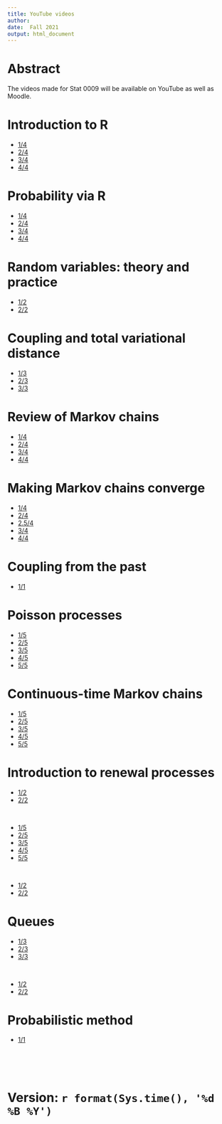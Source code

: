 ```yaml
---
title: YouTube videos
author: 
date:  Fall 2021
output: html_document
---
```


# Abstract

The videos made for Stat 0009 will be available on YouTube as well as Moodle.

# Introduction to R

* [1/4](https://youtu.be/Wca7VHwQ_cE)
* [2/4](https://youtu.be/v0MNnDjDMrM)
* [3/4](https://youtu.be/So3qZfFavU8)
* [4/4](https://youtu.be/16N5ZmMyuyM)


#  Probability via R 

* [1/4](https://youtu.be/am_TzZu9Dp0)
* [2/4](https://youtu.be/8lPWEGHjCHw)
* [3/4](https://youtu.be/8Ql7twLM5bE)
* [4/4](https://youtu.be/lNl6rayqQ_A)

#  Random variables: theory and practice

* [1/2](https://youtu.be/P_q-673VUQE)
* [2/2](https://youtu.be/NoJi2rqJI4k)

#  Coupling and total variational distance

* [1/3](https://youtu.be/DNWD7gTKBT8)
* [2/3](https://youtu.be/wILoCQnhUJ4)
* [3/3](https://youtu.be/ktpnxFVTGoU)


#  Review of Markov chains

*  [1/4](https://youtu.be/J9n_jw8p2U8)
*  [2/4](https://youtu.be/98ryYhma6S8)
*  [3/4](https://youtu.be/lIWpSvivKM8)
*  [4/4](https://youtu.be/Of7w6MQ2y_0)


# Making Markov chains converge

*  [1/4](https://youtu.be/JjQ59Ox1PeU) 
*  [2/4](https://youtu.be/CmLUGaCUDe8)
*  [2.5/4](https://youtu.be/ZpjB0vU6lZU)  
*  [3/4](https://youtu.be/oM1ZPVx6cKE)
*  [4/4](https://youtu.be/Y282zep9Fdc)


#  Coupling from the past

*  [1/1](https://youtu.be/-5CuiH9iNFQ)



#  Poisson processes

*  [1/5](https://youtu.be/vfm0MUAPjrU) 
*  [2/5](https://youtu.be/q9nCwd2lOOs)
*  [3/5](https://youtu.be/kRNnssm2uxA)
*  [4/5](https://youtu.be/o0BHijuwsrY)
*  [5/5](https://youtu.be/5YLQ5ZM2dj4)


#  Continuous-time Markov chains


*  [1/5](https://youtu.be/XyFZsqkW3Kg) 
*  [2/5](https://youtu.be/yhtCy1PtgJo)
*  [3/5](https://youtu.be/IcPc_LMpQ_c)
*  [4/5](https://youtu.be/NaZbxNoI-dw)
*  [5/5](https://youtu.be/nqJZtI8ELeM)



# Introduction to renewal processes

*  [1/2](https://youtu.be/X2iDldle0XU) 
*  [2/2](https://youtu.be/vgQ9q-JB7xU)

<br>

*  [1/5](https://youtu.be/tawiVwrFxIQ)
*  [2/5](https://youtu.be/ET7UAdqIzU4)
*  [3/5](https://youtu.be/_WDzuwzCEpY)
*  [4/5](https://youtu.be/UxGZv5_bDuY)
*  [5/5](https://youtu.be/drwL5dzx1uE)


<br>

*  [1/2](https://youtu.be/c1AApfMUGsQ) 
*  [2/2](https://youtu.be/YF6NKz6Dclw)


# Queues

*  [1/3](https://youtu.be/ohb5-aJtgOk) 
*  [2/3](https://youtu.be/V1wjLKLuIOs)
*  [3/3](https://youtu.be/-nJ1viaP9ic)

<br>

*  [1/2](https://youtu.be/AmyiKeGlDo0) 
*  [2/2](https://youtu.be/4qGkG61_U38)

#  Probabilistic method

*  [1/1](https://youtu.be/SPDty9gXCGA)


<br>
<br>
<br>


# Version: `r format(Sys.time(), '%d %B %Y')`


<br>
<br>
